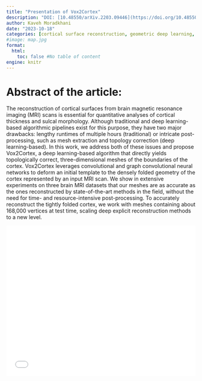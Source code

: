 ```yaml
---
title: "Presentation of Vox2Cortex"
description: "DOI: [10.48550/arXiv.2203.09446](https://doi.org/10.48550/arXiv.2203.09446){target='_blank'}"
author: Kaveh Moradkhani
date: "2023-10-18"
categories: [cortical surface reconstruction, geometric deep learning, mri techniques & modalities]
#image: map.jpg
format:
  html:
    toc: false #No table of content
engine: knitr
---
```


# Abstract of the article:

The reconstruction of cortical surfaces from brain magnetic resonance imaging (MRI) scans is essential for quantitative analyses of cortical thickness and sulcal morphology. Although traditional and deep learning-based algorithmic pipelines exist for this purpose, they have two major drawbacks: lengthy runtimes of multiple hours (traditional) or intricate post-processing, such as mesh extraction and topology correction (deep learning-based). In this work, we address both of these issues and propose Vox2Cortex, a deep learning-based algorithm that directly yields topologically correct, three-dimensional meshes of the boundaries of the cortex. Vox2Cortex leverages convolutional and graph convolutional neural networks to deform an initial template to the densely folded geometry of the cortex represented by an input MRI scan. We show in extensive experiments on three brain MRI datasets that our meshes are as accurate as the ones reconstructed by state-of-the-art methods in the field, without the need for time- and resource-intensive post-processing. To accurately reconstruct the tightly folded cortex, we work with meshes containing about 168,000 vertices at test time, scaling deep explicit reconstruction methods to a new level. 


![](../../../docs/journalclub/pdfs/2023_10_18_Kaveh_Vox2Cortex.pdf){width=100% height=400}